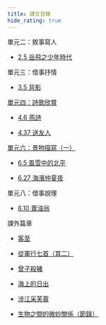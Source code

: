```yaml
---
title: 課文目錄
hide_rating: true
---
```


<div className="text-list" style={{color:'#ec4899'}}>

單元二：敘事寫人

- [2.5 岳飛之少年時代](/text/岳飛之少年時代.mdx)

單元三：借事抒情

- [3.5 背影](/text/背影.mdx)

[單元四：詩歌欣賞](S1/詩歌欣賞)

- [4.6 燕詩](/text/燕詩.mdx)

- [4.37 送友人](/text/送友人.mdx)

[單元六：景物描寫（一）](S1/景物描寫（一）)

- [6.5 風雪中的北平](/text/風雪中的北平.mdx)

- [6.27 海濱仲夏夜](/text/海濱仲夏夜.mdx)

單元八：借事說理

- [8.10 賣油翁](/text/賣油翁.mdx)

課外篇章

- [客至](/text/客至.mdx)

- [從軍行七首（其二）](/text/從軍行七首（其二）.mdx)

- [曾子殺豬](/text/曾子殺豬.mdx)

- [海上的日出](/text/海上的日出.mdx)

- [涉江采芙蓉](/text/涉江采芙蓉.mdx)

- [生物之間的微妙關係（節錄）](/text/生物之間的微妙關係（節錄）.mdx)

</div>